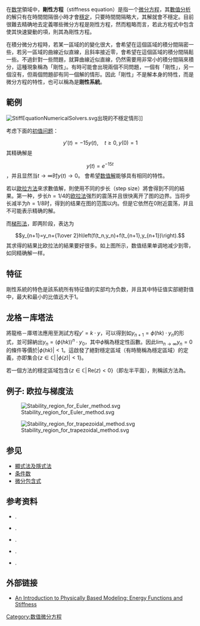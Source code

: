 {{Multiple issues|
{{expert|time=2010-12-26|subject=數學}}
{{Expand language|1=en|time=2021-09-30T10:00:57+00:00}}
}}

在[[数学|数学]]領域中，'''剛性方程'''（stiffness equation）是指一个[[微分方程|微分方程]]，其[[數值分析|數值分析]]的解只有在時間間隔很小時才會[[數值穩定性|穩定]]，只要時間間隔略大，其解就會不穩定。目前很難去精确地去定義哪些微分方程是刚性方程，然而粗略而言，若此方程式中包含使其快速變動的項，則其為剛性方程。

在積分微分方程時，若某一區域的{{le|樍分曲線|Integral curve|解曲線}}的變化很大，會希望在這個區域的積分間隔密一些，若另一區域的曲線近似直線，且斜率接近零，會希望在這個區域的積分間隔鬆一些。不過針對一些問題，就算曲線近似直線，仍然需要用非常小的積分間隔來積分，這種現象稱為「剛性」。有時可能會出現兩個不同問題，一個有「剛性」，另一個沒有，但兩個問題卻有同一個解的情形。因此「剛性」不是解本身的特性，而是微分方程的特性，也可以稱為是'''刚性系統'''。

== 範例 ==
[[Image:StiffEquationNumericalSolvers.svg|thumb]]出現的不穩定情形]]

考虑下面的[[初值问题|初值问题]]：
:<math>\,y'(t)=-15y(t),\quad t \ge 0,\, y(0)=1</math>
其精确解是
:<math>y(t)=e^{-15t}</math>，并且显然当<math>t\to\infty</math>时<math>y(t)\to 0</math>。
會希望[[数值解|数值解]]能够具有相同的特性。

若以[[歐拉方法|歐拉方法]]來求數值解，則使用不同的步长（step size）將會得到不同的結果。第一种，步长<math>h=1/4</math>的[[欧拉法|欧拉法]]强烈的震荡并且很快离开了图的边界。当将步长减半为<math>h=1/8</math>时，得到的结果在图的范围以内。但是它依然在0附近震荡，并且不可能表示精确的解。

而[[梯形法|梯形法]]，即两阶段{{le|多步方法|Linear multistep method|亚丹士-莫耳吞法}}，表达为
:<math>y_{n+1}=y_n+{1\over 2}h\left(f(t_n,y_n)+f(t_{n+1},y_{n+1})\right).</math>
其求得的結果比欧拉法的結果要好很多。如上图所示，数值结果单调地减少到零，如同精确解一样。

== 特征 ==
剛性系統的特色是該系統所有特征值的实部均为负数，并且其中特征值实部絕對值中，最大和最小的比值远大于1。

== 龙格－库塔法 ==
{{Main|龍格－庫塔法}}
將龍格－庫塔法應用至測試方程<math>y'=k\cdot y</math>，可以得到如<math>y_{n+1}=\phi(hk)\cdot y_n</math>的形式，並可歸納出<math>y_n=(\phi(hk))^n\cdot y_0</math>，其中<math>\phi</math>稱為穩定性函數。因此<math>\lim_{n\to\infty}y_n=0</math>的條件等價於<math>|\phi(hk)|<1</math>。這啟發了絕對穩定區域（有時簡稱為穩定區域）的定義，亦即集合<math>\{z\in\mathbb{C}|\,|\phi(z)|<1\}</math>。

若一個方法的穩定區域包含<math>\{z\in\mathbb{C}|\,\mathrm{Re}(z)<0\}</math>（即左半平面），則稱該方法為{{Internal link helper/en|A-穩定|A-stability}}。

== 例子: 欧拉与梯度法 ==
[[Image:Stability_region_for_Euler_method.svg|thumb]]

[[Image:Stability_region_for_trapezoidal_method.svg|thumb]]

== 参见 ==
* [[顯式法及隱式法|顯式法及隱式法]]
* [[条件数|条件数]]
* [[微分包含式|微分包含式]]

==参考资料==
{{reflist}}
* {{citation | first1 = Germund | last1 = Dahlquist | author1-link = Germund Dahlquist | year = 1963 | title = A special stability problem for linear multistep methods | journal = BIT | volume = 3 | pages = 27–43 | doi = 10.1007/BF01963532 }}.
* {{citation | first1 = B. L. | last1 = Ehle | year = 1969 | title = On Padé approximations to the exponential function and A-stable methods for the numerical solution of initial value problems | publisher = Report 2010, University of Waterloo }}.
* {{citation | first1 = Ernst | last1 = Hairer | first2 = Gerhard | last2 = Wanner | year = 1996 | title = Solving ordinary differential equations II: Stiff and differential-algebraic problems | edition = second | publisher = Springer Verlag | location = Berlin | isbn = 978-3-540-60452-5 }}.
* {{citation | first1 = Arieh | last1 = Iserles | first2 = Syvert | last2 = Nørsett | year = 1991 | title = Order Stars | publisher = Chapman and Hall | isbn = 978-0-412-35260-7 }}.
* {{citation | first1 = Gerhard | last1 = Wanner | first2 = Ernst | last2 = Hairer | first3 = Syvert | last3 = Nørsett | year = 1978 | title = Order stars and stability theory | journal = BIT | volume = 18 | pages = 475–489 | doi = 10.1007/BF01932026 }}.

==外部链接==
* [http://www.cs.cmu.edu/~baraff/pbm/energons.pdf An Introduction to Physically Based Modeling: Energy Functions and Stiffness]{{Wayback|url=http://www.cs.cmu.edu/~baraff/pbm/energons.pdf |date=20091014094922 }}

[[Category:数值微分方程|Category:数值微分方程]]